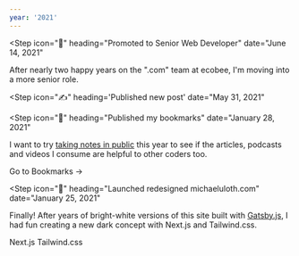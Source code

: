 ```yaml
---
year: '2021'
---
```


<Step
  icon="🎉"
  heading="Promoted to Senior Web Developer"
  date="June 14, 2021"
>

After nearly two happy years on the ".com" team at ecobee, I'm moving into a more senior role.

</Step>

<Step
  icon="✍️"
  heading='Published new post'
  date="May 31, 2021"
>

<Card
  title="How ecobee Uses Slack to Report Data Entry Errors to Content Editors"
  blurb="How the 'dotcom' team at ecobee uses Slack as a CMS alert system."
  href="/slack-alerts-for-cms-errors"
  imageUrl="/images/slack-alerts-for-cms-errors/stephen-phillips-hostreviews-co-uk-aE0iX-bLCJc-unsplash.jpg"
  imageWidth={5364}
  imageHeight={3576}
/>

</Step>

<Step
  icon="📝"
  heading="Published my bookmarks"
  date="January 28, 2021"
>

I want to try [taking notes in public](https://www.swyx.io/learn-in-public) this year to see if the articles, podcasts and videos I consume are helpful to other coders too.

<BlockLink href="/bookmarks">Go to Bookmarks &rarr;</BlockLink>

</Step>

<Step
  icon="🎨"
  heading="Launched redesigned michaeluloth.com"
  date="January 25, 2021"
>

Finally! After years of bright-white versions of this site built with [Gatsby.js](https://www.gatsbyjs.com), I had fun creating a new dark concept with Next.js and Tailwind.css.

<BlockLink icon="📖" href="https://nextjs.org">
  Next.js
</BlockLink>

<BlockLink icon="📖" href="https://tailwindcss.com">
  Tailwind.css
</BlockLink>

</Step>
